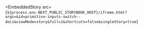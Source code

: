 
<EmbeddedStory
  src={`${process.env.NEXT_PUBLIC_STORYBOOK_HOST}/iframe.html?args=&id=primitive-inputs-switch--docs&viewMode=story&full=1&shortcuts=false&singleStory=true`}
></EmbeddedStory>